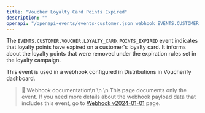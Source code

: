 ```yaml
---
title: "Voucher Loyalty Card Points Expired"
description: ""
openapi: "/openapi-events/events-customer.json webhook EVENTS.CUSTOMER.VOUCHER.LOYALTY_CARD.POINTS_EXPIRED"
---
```


The `EVENTS.CUSTOMER.VOUCHER.LOYALTY_CARD.POINTS_EXPIRED` event indicates that loyalty points have expired on a customer's loyalty card. It informs about the loyalty points that were removed under the expiration rules set in the loyalty campaign.

This event is used in a webhook configured in Distributions in Voucherify dashboard.

> 📘 Webhook documentation\n
>\n
>\n This page documents only the event. If you need more details about the webhook payload data that includes this event, go to [Webhook v2024-01-01](/api-reference/introduction-to-webhooks "Introduction to webhooks v2024-01-01") page.